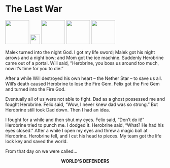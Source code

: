 # The Last War

![](img/weapons-blueball.jpg){width=75px}
![](img/weapons-green.jpg){width=30px}
![](img/weapons-greengun.jpg){width=75px}
![](img/weapons-redguy.jpg){width=75px}
![](img/weapons-sword.jpg){width=75px}

Malek turned into the night God. I got my life sword; Malek got his night arrows and a night bow; and Mom got the ice machine. Suddenly Herobrine came out of a portal. Will said, “Herobrine, you boss  us around too much, now it's time for you to die.”

After a while Will destroyed his own heart -- the Nether Star -- to save us all. Will’s death caused Herobrine to lose the Fire Gem. Felix got the Fire Gem and turned into the Fire God. 

Eventually all of us were not able to fight. Dad as a ghost possessed me and fought Herobrine.  Felix said, “Wow, I never knew dad was so strong.”  But Herobrine still took Dad down. Then I had an idea.  

I fought for a while and then shut my eyes. Felix said, “Don't do it!”  Herobrine tried to punch me. I dodged it. Herobrine said, “What? He had his eyes closed.” After a while I open my eyes and threw a magic ball at Herobrine. Herobrine fell, and I cut his head to pieces. My team got the life lock key and saved the world. 

From that day on we were called...

<center>**WORLD'S DEFENDERS**</center>
